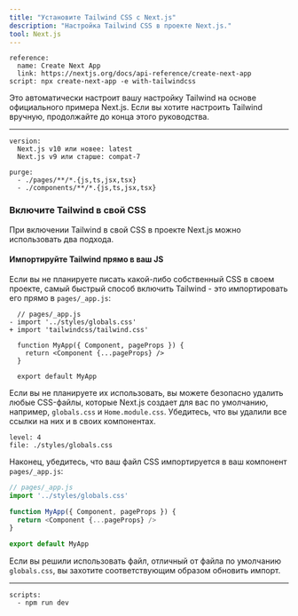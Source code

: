 ```yaml
---
title: "Установите Tailwind CSS с Next.js"
description: "Настройка Tailwind CSS в проекте Next.js."
tool: Next.js
---
```


```preval installation
reference:
  name: Create Next App
  link: https://nextjs.org/docs/api-reference/create-next-app
script: npx create-next-app -e with-tailwindcss
```

Это автоматически настроит вашу настройку Tailwind на основе официального примера Next.js. Если вы хотите настроить Tailwind вручную, продолжайте до конца этого руководства.

---

```preval setup
version:
  Next.js v10 или новее: latest
  Next.js v9 или старше: compat-7
```

```preval configuration
purge: 
  - ./pages/**/*.{js,ts,jsx,tsx}
  - ./components/**/*.{js,ts,jsx,tsx}
```

### Включите Tailwind в свой CSS

При включении Tailwind в свой CSS в проекте Next.js можно использовать два подхода.

#### Импортируйте Tailwind прямо в ваш JS

Если вы не планируете писать какой-либо собственный CSS в своем проекте, самый быстрый способ включить Tailwind - это импортировать его прямо в `pages/_app.js`:

```diff-js
  // pages/_app.js
- import '../styles/globals.css'
+ import 'tailwindcss/tailwind.css'

  function MyApp({ Component, pageProps }) {
    return <Component {...pageProps} />
  }

  export default MyApp
```

Если вы не планируете их использовать, вы можете безопасно удалить любые CSS-файлы, которые Next.js создает для вас по умолчанию, например, `globals.css` и `Home.module.css`. Убедитесь, что вы удалили все ссылки на них и в своих компонентах.

```preval include
level: 4
file: ./styles/globals.css 
```

Наконец, убедитесь, что ваш файл CSS импортируется в ваш компонент `pages/_app.js`:

```js
// pages/_app.js
import '../styles/globals.css'

function MyApp({ Component, pageProps }) {
  return <Component {...pageProps} />
}

export default MyApp
```

Если вы решили использовать файл, отличный от файла по умолчанию `globals.css`, вы захотите соответствующим образом обновить импорт.

---

```preval finish
scripts:
  - npm run dev
```

